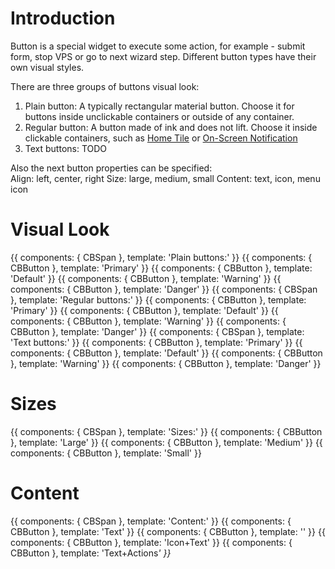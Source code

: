 
<Meta title="4 - Components/Basic/Button" component={CBButton} />

# Introduction

Button is a special widget to execute some action, for example - submit form, stop VPS or go to next  wizard step. Different button types have their own visual styles.

There are three groups of buttons visual look: 
1. Plain button: A typically rectangular material button. Choose it for buttons inside unclickable containers or outside of any container.
2. Regular button: A button made of ink and does not lift. Choose it inside clickable containers, such as [Home Tile](/ui-kit/views/tile/home) or [On-Screen Notification](/app-kit/common/notifications/visualization#on-screen-notifications)
3. Text buttons: TODO

Also the next button properties can be specified:   
 Align: left, center, right
 Size: large, medium, small
 Content: text, icon, menu icon

# Visual Look 
    
<Preview>
    <Story name="Plain">
        {{ 
        components: { CBSpan },                     
        template: '<CBSpan>Plain buttons:</CBSpan>'
        }}
    </Story>
    <Story name="PlainPrimary">
        {{ 
        components: { CBButton },                     
        template: '<el-button type="primary" plain>Primary</el-button>'
        }}
    </Story>
    <Story name="PlainDefault">
        {{ 
        components: { CBButton },                     
        template: '<el-button type="default" plain>Default</el-button>'
        }}
    </Story>
    <Story name="PlainWarning">
        {{ 
        components: { CBButton },                     
        template: '<el-button type="warning" plain>Warning</el-button>'
        }}
    </Story>
    <Story name="PlainDanger">
        {{ 
        components: { CBButton },                     
        template: '<el-button type="danger" plain>Danger</el-button>'
        }}
    </Story>
</Preview>

<Preview>
    <Story name="Regular">
        {{ 
        components: { CBSpan },                     
        template: '<CBSpan>Regular buttons:</CBSpan>'
        }}
    </Story> 
    <Story name="RegularPrimary">
        {{ 
        components: { CBButton },                     
        template: '<el-button type="primary">Primary</el-button>'
        }}
    </Story>
    <Story name="RegularDefault">
        {{ 
        components: { CBButton },                     
        template: '<el-button type="default">Default</el-button>'
        }}
    </Story>
    <Story name="RegularWarning">
        {{ 
            components: { CBButton },                     
            template: '<el-button type="warning">Warning</el-button>'
            }}
    </Story>
    <Story name="RegularDanger">
        {{ 
            components: { CBButton },                     
            template: '<el-button type="danger">Danger</el-button>'
        }}
    </Story>
</Preview>

<Preview>
    <Story name="Text">
        {{ 
        components: { CBSpan },                     
        template: '<CBSpan>Text buttons:</CBSpan>'
        }}
    </Story> 
    <Story name="TextPrimary">
        {{ 
        components: { CBButton },                     
        template: '<el-button type="text primary">Primary</el-button>'
        }}
    </Story>
    <Story name="TextDefault">
        {{ 
        components: { CBButton },                     
        template: '<el-button type="text default">Default</el-button>'
        }}
    </Story>
    <Story name="TextWarning">
        {{ 
            components: { CBButton },                     
            template: '<el-button type="text warning">Warning</el-button>'
            }}
    </Story>
    <Story name="TextDanger">
        {{ 
            components: { CBButton },                     
            template: '<el-button type="text danger">Danger</el-button>'
        }}
    </Story>
</Preview>


# Sizes
    
<Preview>
    <Story name="Size">
        {{ 
        components: { CBSpan },                     
        template: '<CBSpan>Sizes:</CBSpan>'
        }}
    </Story>
    <Story name="SizeLarge">
        {{ 
        components: { CBButton },                     
        template: '<el-button type="primary">Large</el-button>'
        }}
    </Story>
    <Story name="SizeMedium">
        {{ 
        components: { CBButton },                     
        template: '<el-button type="primary" size="medium">Medium</el-button>'
        }}
    </Story>
    <Story name="SizeSmall">
        {{ 
        components: { CBButton },                     
        template: '<el-button type="primary" size="small">Small</el-button>'
        }}
    </Story>
</Preview>

# Content
    
<Preview>
    <Story name="Content">
        {{ 
        components: { CBSpan },                     
        template: '<CBSpan>Content:</CBSpan>'
        }}
    </Story> 
     <Story name="ContentText">
        {{ 
        components: { CBButton },                     
        template: '<el-button type="default">Text</el-button>'
        }}
    </Story>
    <Story name="ContentIcon">
        {{ 
        components: { CBButton },                     
        template: '<el-button type="default" icon="el-icon-fa-share fas"></el-button>'
        }}
    </Story>
     <Story name="ContentIconText">
        {{ 
        components: { CBButton },                     
        template: '<el-button type="default" icon="el-icon-fa-share fas">Icon+Text</el-button>'
        }}
    </Story>
    <Story name="ContentTextActions">
        {{ 
        components: { CBButton },                     
        template: '<el-button type="default">Text+Actions<i class="el-icon-fa-angle-down fas el-icon--right"/></el-button>'
        }}
    </Story>
</Preview>